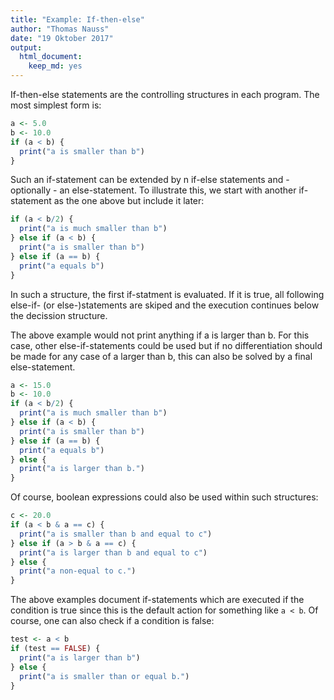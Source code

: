 ```yaml
---
title: "Example: If-then-else"
author: "Thomas Nauss"
date: "19 Oktober 2017"
output: 
  html_document: 
    keep_md: yes
---
```


If-then-else statements are the controlling structures in each program. The most
simplest form is:
```r
a <- 5.0
b <- 10.0
if (a < b) {
  print("a is smaller than b")
}
```
Such an if-statement can be extended by n if-else statements and - optionally - 
an else-statement. To illustrate this, we start with another if-statement as the
one above but include it later:
```r
if (a < b/2) {
  print("a is much smaller than b")
} else if (a < b) {
  print("a is smaller than b")
} else if (a == b) {
  print("a equals b")
} 
```
In such a structure, the first if-statment is evaluated. If it is true, all 
following else-if- (or else-)statements are skiped and the execution continues
below the decission structure.

The above example would not print anything if a is larger than b. For this case,
other else-if-statements could be used but if no differentiation should be made
for any case of a larger than b, this can also be solved by a final 
else-statement.
```r
a <- 15.0
b <- 10.0
if (a < b/2) {
  print("a is much smaller than b")
} else if (a < b) {
  print("a is smaller than b")
} else if (a == b) {
  print("a equals b")
} else {
  print("a is larger than b.")
}
```
Of course, boolean expressions could also be used within such structures:
```r
c <- 20.0
if (a < b & a == c) {
  print("a is smaller than b and equal to c")
} else if (a > b & a == c) {
  print("a is larger than b and equal to c")
} else {
  print("a non-equal to c.")
}
```
The above examples document if-statements which are executed if the condition is
true since this is the default action for something like `a < b`. Of course,
one can also check if a condition is false:
```r
test <- a < b
if (test == FALSE) {
  print("a is larger than b")
} else {
  print("a is smaller than or equal b.")
}
```